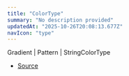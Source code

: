 ```yaml
---
title: "ColorType"
summary: "No description provided"
updatedAt: "2025-10-26T20:08:13.677Z"
navIcon: "type"
---
```



Gradient \| Pattern \| StringColorType

- [Source](https://github.com/NMMTY/LazyCanvas/blob/ba3e53b2fefc78794f94d50b21443818f2774649/packages/lazycanvas/src/types/types.d.ts#L40)